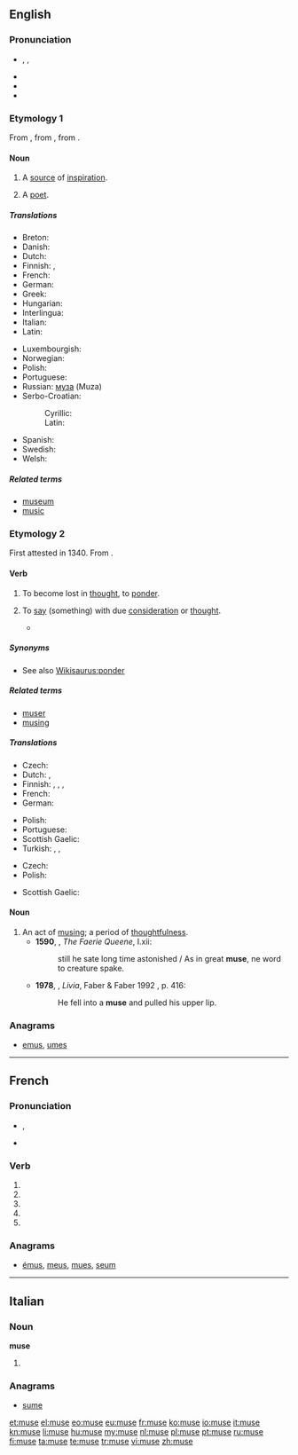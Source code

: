 {{also|Muse|musé|Muße}}
==English==
{{was wotd|2008|February|27}}
{{wikipedia|dab=muse (disambiguation)|muse}}

===Pronunciation===
* {{enPR|myo͞oz}}, {{IPA|/mjuːz/}}, {{X-SAMPA|/mju:z/}}
* {{audio|en-us-muse.ogg|Audio (US)}}
* {{homophones|mews|Meuse}}
* {{rhymes|uːz}}

===Etymology 1===
From {{etyl|frm}} {{term|muse|lang=frm}}, from {{etyl|la}} {{term|Musa|Mūsa|lang=la}}, from {{etyl|grc}} {{term|Μοῦσα|tr=Mousa|lang=grc|sc=polytonic}}.

====Noun====
{{en-noun}}

# A [[source]] of [[inspiration]].
# {{archaic}} A [[poet]].

=====Translations=====
{{trans-top|a source of inspiration}}
* Breton: {{t-|br|awen|f}}
* Danish: {{t-|da|muse}}
* Dutch: {{t-|nl|Muze}}
* Finnish: {{t+|fi|muusa}}, {{t+|fi|runotar}}
* French: {{t+|fr|muse}}
* German: {{t+|de|Muse|f}}
* Greek: {{t+|el|μούσα|f|tr=moúsa}}
* Hungarian: {{t+|hu|múzsa}}
* Interlingua: {{t-|ia|musa}}
* Italian: {{t+|it|muse}}
* Latin: {{t-|la|Musa}}
{{trans-mid}}
* Luxembourgish: {{t-|lb|Muse}}
* Norwegian: {{t-|no|muse}}
* Polish: {{t+|pl|muza|f}}
* Portuguese: {{t+|pt|musa|f}}
* Russian: [[муза]] {{f}} (Muza)
* Serbo-Croatian:
*: Cyrillic: {{t-|sh|муза|sc=Cyrl}}
*: Latin: {{t-|sh|muza}}
* Spanish: {{t+|es|musa|f}}
* Swedish: {{t+|sv|musa|c}}
* Welsh: {{t-|cy|awen|f}}
{{trans-bottom}}

=====Related terms=====
* [[museum]]
* [[music]]

===Etymology 2===
First attested in 1340. From {{etyl|fro}} {{term|muser|lang=fro}}.

====Verb====
{{en-verb|mus|ing}}

# {{intransitive}} To become lost in [[thought]], to [[ponder]].
# {{transitive}} To [[say]] (something) with due [[consideration]] or [[thought]].
#* {{seeCites}}

=====Synonyms=====
* See also [[Wikisaurus:ponder]]

=====Related terms=====
* [[muser]]
* [[musing]]

=====Translations=====
{{trans-top|to become lost in thought}}
* Czech: {{t-|cs|dumat}}
* Dutch: {{t+|nl|mijmeren}}, {{t+|nl|nadenken}}
* Finnish: {{t+|fi|pohtia}}, {{t-|fi|haikailla}}, {{t-|fi|mietiskellä}}, {{t-|fi|tuumia}}
* French: {{t+|fr|songer}}
* German: {{t-|de|grübeln}}
{{trans-mid}}
* Polish: {{t+|pl|dumać}}
* Portuguese: {{t+|pt|divagar}}
* Scottish Gaelic: {{t-|gd|meòraich|xs=Scottish Gaelic}}
* Turkish: {{t+|tr|düşünceye dalmak}}, {{t+|tr|derin derin düşünmek}}, {{t-|tr|düşüncelere dalmak}}
{{trans-bottom}}

{{trans-top|to say with due consideration}}
* Czech: {{t-|cs|dumat}}
* Polish: {{t+|pl|zastanawiać się}}
{{trans-mid}}
* Scottish Gaelic: {{t-|gd|meòraich|xs=Scottish Gaelic}}
{{trans-bottom}}

====Noun====
{{en-noun}}

# An act of [[musing]]; a period of [[thoughtfulness]].
#* '''1590''', {{w|Edmund Spenser}}, ''The Faerie Queene'', I.xii:
#*: still he sate long time astonished / As in great '''muse''', ne word to creature spake.
#* '''1978''', {{w|Lawrence Durrell}}, ''Livia'', Faber & Faber 1992 {{qualifier|Avignon Quintet}}, p. 416:
#*: He fell into a '''muse''' and pulled his upper lip.

===Anagrams===
* [[emus#English|emus]], [[umes#English|umes]]

----

==French==

===Pronunciation===
* {{IPA|lang=fr|/myz/}}, {{X-SAMPA|/myz/|lang=fr}}
* {{homophones|musent|muses|lang=fr}}

===Verb===
{{fr-verb-form}}

# {{conjugation of|muser||1|s|pres|ind|lang=fr}}
# {{conjugation of|muser||3|s|pres|ind|lang=fr}}
# {{conjugation of|muser||1|s|pres|sub|lang=fr}}
# {{conjugation of|muser||1|s|pres|sub|lang=fr}}
# {{conjugation of|muser||2|s|imp|lang=fr}}

===Anagrams===
* [[émus#French|émus]], [[meus#French|meus]], [[mues#French|mues]], [[seum#French|seum]]

----

==Italian==

===Noun===
'''muse''' {{f}}

# {{plural of|musa|lang=it}}

===Anagrams===
* [[sume#Italian|sume]]

[[et:muse]]
[[el:muse]]
[[eo:muse]]
[[eu:muse]]
[[fr:muse]]
[[ko:muse]]
[[io:muse]]
[[it:muse]]
[[kn:muse]]
[[li:muse]]
[[hu:muse]]
[[my:muse]]
[[nl:muse]]
[[pl:muse]]
[[pt:muse]]
[[ru:muse]]
[[fi:muse]]
[[ta:muse]]
[[te:muse]]
[[tr:muse]]
[[vi:muse]]
[[zh:muse]]